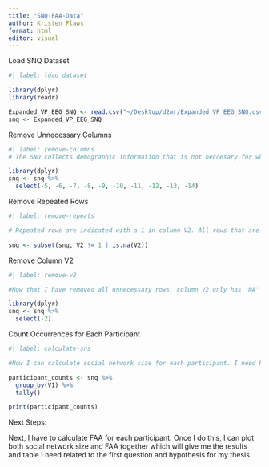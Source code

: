 ```yaml
---
title: "SNQ-FAA-Data"
author: Kristen Flaws
format: html
editor: visual
---
```


Load SNQ Dataset

```r
#| label: load_dataset

library(dplyr)
library(readr)

Expanded_VP_EEG_SNQ <- read.csv("~/Desktop/d2mr/Expanded_VP_EEG_SNQ.csv", header=FALSE)
snq <- Expanded_VP_EEG_SNQ
```

Remove Unnecessary Columns

```r
#| label: remove-columns
# The SNQ collects demographic information that is not neccesary for what I am looking at. I am using this code to remove all columns that I do not need.

library(dplyr)
snq <- snq %>%
  select(-5, -6, -7, -8, -9, -10, -11, -12, -13, -14)

```

Remove Repeated Rows

```r
#| label: remove-repeats

# Repeated rows are indicated with a 1 in column V2. All rows that are necessary for counting social network size have 'NA' in that column.

snq <- subset(snq, V2 != 1 | is.na(V2))
```

Remove Column V2

```r
#| label: remove-v2

#Now that I have removed all unnecessary rows, column V2 only has 'NA' values and therfore can be removed. The cleaned data set that is left is all I need to calculate social network size for each participant.

library(dplyr)
snq <- snq %>%
  select(-2)

```

Count Occurrences for Each Participant

```r
#| label: calculate-sns

#Now I can calculate social network size for each participant. I need R to count the number of occurrences for each participant. The number produced for each participant is their social network size that I will use for my data analysis.

participant_counts <- snq %>%
  group_by(V1) %>%
  tally()

print(participant_counts)
```

Next Steps:

Next, I have to calculate FAA for each participant. Once I do this, I can plot both social network size and FAA together which will give me the results and table I need related to the first question and hypothesis for my thesis. 
